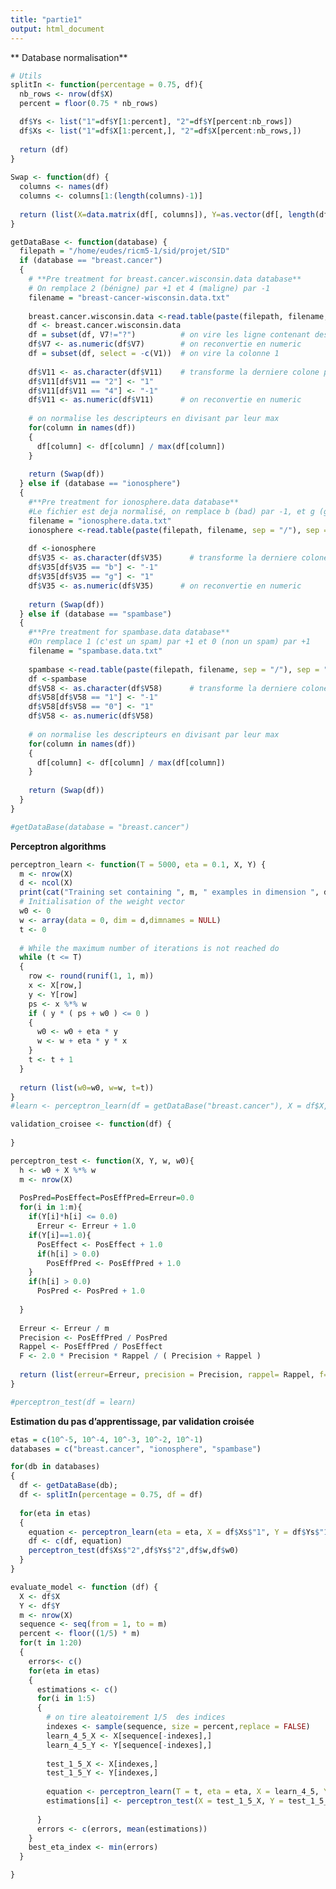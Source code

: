 ```yaml
---
title: "partie1"
output: html_document
---
```


** Database normalisation**

```r
# Utils
splitIn <- function(percentage = 0.75, df){
  nb_rows <- nrow(df$X)
  percent = floor(0.75 * nb_rows)

  df$Ys <- list("1"=df$Y[1:percent], "2"=df$Y[percent:nb_rows])
  df$Xs <- list("1"=df$X[1:percent,], "2"=df$X[percent:nb_rows,])
  
  return (df)
}
  
Swap <- function(df) {
  columns <- names(df)
  columns <- columns[1:(length(columns)-1)]
  
  return (list(X=data.matrix(df[, columns]), Y=as.vector(df[, length(df)])))
}

getDataBase <- function(database) {
  filepath = "/home/eudes/ricm5-1/sid/projet/SID"
  if (database == "breast.cancer")
  {
    # **Pre treatment for breast.cancer.wisconsin.data database**
    # On remplace 2 (bénigne) par +1 et 4 (maligne) par -1
    filename = "breast-cancer-wisconsin.data.txt"
    
    breast.cancer.wisconsin.data <-read.table(paste(filepath, filename, sep = "/"), sep = ",")
    df <- breast.cancer.wisconsin.data
    df = subset(df, V7!="?")          # on vire les ligne contenant des "?"
    df$V7 <- as.numeric(df$V7)        # on reconvertie en numeric
    df = subset(df, select = -c(V1))  # on vire la colonne 1
    
    df$V11 <- as.character(df$V11)    # transforme la derniere colone par 1 et -1
    df$V11[df$V11 == "2"] <- "1"
    df$V11[df$V11 == "4"] <- "-1"
    df$V11 <- as.numeric(df$V11)      # on reconvertie en numeric
    
    # on normalise les descripteurs en divisant par leur max
    for(column in names(df))
    {
      df[column] <- df[column] / max(df[column])
    }
    
    return (Swap(df))  
  } else if (database == "ionosphere")
  {
    #**Pre treatment for ionosphere.data database**
    #Le fichier est deja normalisé, on remplace b (bad) par -1, et g (good) par +1
    filename = "ionosphere.data.txt"
    ionosphere <-read.table(paste(filepath, filename, sep = "/"), sep = ",")
    
    df <-ionosphere
    df$V35 <- as.character(df$V35)      # transforme la derniere colone par 1 et -1
    df$V35[df$V35 == "b"] <- "-1"
    df$V35[df$V35 == "g"] <- "1" 
    df$V35 <- as.numeric(df$V35)      # on reconvertie en numeric
    
    return (Swap(df))  
  } else if (database == "spambase")
  {
    #**Pre treatment for spambase.data database**
    #On remplace 1 (c'est un spam) par +1 et 0 (non un spam) par +1
    filename = "spambase.data.txt"
    
    spambase <-read.table(paste(filepath, filename, sep = "/"), sep = ",")
    df <-spambase
    df$V58 <- as.character(df$V58)      # transforme la derniere colone par 1 et -1
    df$V58[df$V58 == "1"] <- "-1"
    df$V58[df$V58 == "0"] <- "1"
    df$V58 <- as.numeric(df$V58)
    
    # on normalise les descripteurs en divisant par leur max
    for(column in names(df))
    {
      df[column] <- df[column] / max(df[column])
    }
    
    return (Swap(df))  
  }
}

#getDataBase(database = "breast.cancer")
```

**Perceptron algorithms**
```r
perceptron_learn <- function(T = 5000, eta = 0.1, X, Y) {
  m <- nrow(X)
  d <- ncol(X)
  print(cat("Training set containing ", m, " examples in dimension ", d, "\n"))
  # Initialisation of the weight vector
  w0 <- 0
  w <- array(data = 0, dim = d,dimnames = NULL)
  t <- 0
  
  # While the maximum number of iterations is not reached do 
  while (t <= T)
  {
    row <- round(runif(1, 1, m))
    x <- X[row,]
    y <- Y[row]
    ps <- x %*% w
    if ( y * ( ps + w0 ) <= 0 )
    {
      w0 <- w0 + eta * y
      w <- w + eta * y * x
    }
    t <- t + 1
  }
  
  return (list(w0=w0, w=w, t=t))
}
#learn <- perceptron_learn(df = getDataBase("breast.cancer"), X = df$X, Y = df$Y)

validation_croisee <- function(df) {
  
}
```

```r
perceptron_test <- function(X, Y, w, w0){
  h <- w0 + X %*% w
  m <- nrow(X)
  
  PosPred=PosEffect=PosEffPred=Erreur=0.0
  for(i in 1:m){
    if(Y[i]*h[i] <= 0.0)
      Erreur <- Erreur + 1.0
    if(Y[i]==1.0){
      PosEffect <- PosEffect + 1.0
      if(h[i] > 0.0)
        PosEffPred <- PosEffPred + 1.0
    }
    if(h[i] > 0.0)
      PosPred <- PosPred + 1.0
    
  }
    
  Erreur <- Erreur / m
  Precision <- PosEffPred / PosPred
  Rappel <- PosEffPred / PosEffect
  F <- 2.0 * Precision * Rappel / ( Precision + Rappel )
  
  return (list(erreur=Erreur, precision = Precision, rappel= Rappel, f=F))
}

#perceptron_test(df = learn)
```


**Estimation du pas d'apprentissage, par validation croisée**

```r
etas = c(10^-5, 10^-4, 10^-3, 10^-2, 10^-1)
databases = c("breast.cancer", "ionosphere", "spambase")

for(db in databases) 
{
  df <- getDataBase(db);
  df <- splitIn(percentage = 0.75, df = df)
  
  for(eta in etas)
  {
    equation <- perceptron_learn(eta = eta, X = df$Xs$"1", Y = df$Ys$"1")
    df <- c(df, equation)
    perceptron_test(df$Xs$"2",df$Ys$"2",df$w,df$w0)
  }
}

```


```r
evaluate_model <- function (df) {
  X <- df$X
  Y <- df$Y
  m <- nrow(X)
  sequence <- seq(from = 1, to = m)
  percent <- floor((1/5) * m)
  for(t in 1:20)
  {
    errors<- c()
    for(eta in etas)
    {
      estimations <- c()
      for(i in 1:5)
      {
        # on tire aleatoirement 1/5  des indices
        indexes <- sample(sequence, size = percent,replace = FALSE)
        learn_4_5_X <- X[sequence[-indexes],]
        learn_4_5_Y <- Y[sequence[-indexes],]
        
        test_1_5_X <- X[indexes,]
        test_1_5_Y <- Y[indexes,]
        
        equation <- perceptron_learn(T = t, eta = eta, X = learn_4_5, Y = learn_4_5)
        estimations[i] <- perceptron_test(X = test_1_5_X, Y = test_1_5_Y, equation$w,equation$w0)$erreur
        
      }
      errors <- c(errors, mean(estimations))
    }
    best_eta_index <- min(errors)
  }

}



```